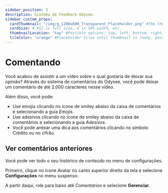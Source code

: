 ```yaml
---
sidebar_position: 3
description: Sistema de Feedback Odysee.
sidebar_custom_props:
  cardThumbnail: "/img/g_1200x600_Transparent_Placeholder.png" #The thumbnail on the category card.
  cardSize: 4 #12 is full size, 6 is 50% width, etc.
  thumbnailLocation: "top" #Possible options: top, left, bottom, right, none
  tileColor: "orange" #Placeholder tiles until thumbnail is ready, possible options: blue, cream, darkpurple, lightpurple, mauve, orange, pink, none
---
```


# Comentando

Você acabou de assistir a um vídeo sobre o qual gostaria de deixar sua opinião? Através do sistema de comentários do Odysee, você pode deixar um comentário de até 2.000 caracteres nesse vídeo.

Além disso, você pode:

- Use emojis clicando no ícone de smiley abaixo da caixa de comentários e selecionando a guia *Emojis*.
- Use adesivos clicando no ícone de smiley abaixo da caixa de comentários e selecionando a guia *Adesivos*.
- Você pode anexar uma dica aos comentários clicando no símbolo Crédito ou no cifrão.

## Ver comentários anteriores

Você pode ver todo o seu histórico de conteúdo no menu de configurações.

Primeiro, clique no ícone Avatar no canto superior direito da tela e selecione **Configurações** no menu suspenso.

A partir daqui, role para baixo até *Comentários* e selecione **Gerenciar**.
